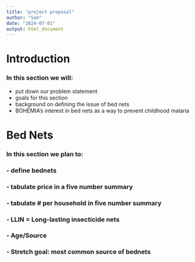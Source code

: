 ```yaml
---
title: "project proposal"
author: "Sam"
date: "2024-07-01"
output: html_document
---
```

# Introduction
### In this section we will:
- put down our problem statement 
- goals for this section 
- background on defining the issue of bed nets 
- BOHEMIA's interest in bed nets as a way to prevent childhood malaria 







# Bed Nets
### In this section we plan to:
### -  define bednets 
### - tabulate price in a five number summary 
### - tabulate # per household in five number summary 
### - LLIN = Long-lasting insecticide nets 
### - Age/Source
### - Stretch goal: most common source of bednets 


